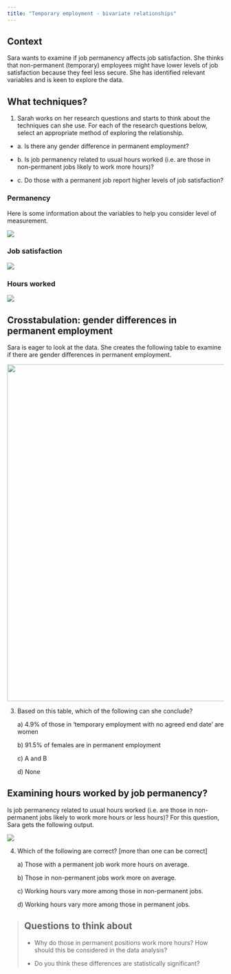 ```yaml
---
title: "Temporary employment - bivariate relationships"
---
```


## Context

Sara wants to examine if job permanency affects job satisfaction. She thinks that non-permanent (temporary) employees might have lower levels of job satisfaction because they feel less secure. She has identified relevant variables and is keen to explore the data.

## What techniques?

1.  Sarah works on her research questions and starts to think about the techniques can she use. For each of the research questions below, select an appropriate method of exploring the relationship.

-   a\. Is there any gender difference in permanent employment?

-   b\. Is job permanency related to usual hours worked (i.e. are those in non-permanent jobs likely to work more hours)?

-   c\. Do those with a permanent job report higher levels of job satisfaction?

### Permanency

Here is some information about the variables to help you consider level of measurement.

![](images/clipboard-1547536417.png)

### Job satisfaction

![](images/clipboard-1187906516.png)

### Hours worked

![](images/clipboard-3868221106.png)

## Crosstabulation: gender differences in permanent employment

Sara is eager to look at the data. She creates the following table to examine if there are gender differences in permanent employment.

![](images/clipboard-3075133801.png){width="782"}

3.  Based on this table, which of the following can she conclude?

    a\) 4.9% of those in 'temporary employment with no agreed end date' are women

    b\) 91.5% of females are in permanent employment

    c\) A and B

    d\) None

## Examining hours worked by job permanency?

Is job permanency related to usual hours worked (i.e. are those in non-permanent jobs likely to work more hours or less hours)? For this question, Sara gets the following output.

![](images/clipboard-533764000.png)

4.  Which of the following are correct? \[more than one can be correct\]

    a\) Those with a permanent job work more hours on average.

    b\) Those in non-permanent jobs work more on average.

    c\) Working hours vary more among those in non-permanent jobs.

    d\) Working hours vary more among those in permanent jobs.

> ## Questions to think about
>
> -   Why do those in permanent positions work more hours? How should this be considered in the data analysis?
>
> -   Do you think these differences are statistically significant?
